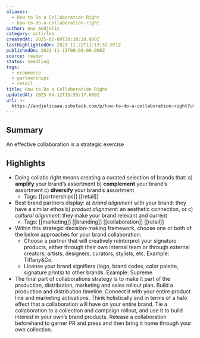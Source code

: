 ```yaml
---
aliases:
  - How to Do a Collaboration Right
  - how-to-do-a-collaboration-right
author: Ana Andjelic
category: articles
createdAt: 2025-02-09T20:38:30.000Z
lastHighlightedOn: 2023-11-22T11:13:32.071Z
publishedOn: 2023-11-13T00:00:00.000Z
source: reader
status: seedling
tags:
  - ecommerce
  - partnerships
  - retail
title: How to Do a Collaboration Right
updatedAt: 2025-04-12T15:55:17.000Z
url: >-
  https://andjelicaaa.substack.com/p/how-to-do-a-collaboration-right?utm_source=post-email-title&publication_id=18831&post_id=138813953&utm_campaign=email-post-title&isFreemail=false&r=og9hp&utm_medium=email
---
```

## Summary

An effective collaboration is a strategic exercise

## Highlights

- Doing collabs right means creating a curated selection of brands that:
  a) **amplify** your brand’s assortment
  b) **complement** your brand’s assortment
  c) **diversify** your brand’s assortment
    - Tags: [[partnerships]] [[retail]]
- Best brand partners display:
  a) _brand alignment_ with your brand: they have a similar ethos
  b) _product alignment_: an aesthetic connection, or
  c) _cultural alignment_: they make your brand relevant and current
    - Tags: [[marketing]] [[branding]] [[collaboration]] [[retail]]
- Within this strategic decision-making framework, choose one or both of the below approaches for your brand collaboration:
  - Choose a partner that will creatively reinterpret your signature products, either through their own internal team or through external creators, artists, designers, curators, stylists, etc. Example: Tiffany&Co.
  - License your brand signifiers (logo, brand codes, color palette, signature prints) to other brands. Example: Supreme
- The final part of collaborations strategy is to make it part of the production, distribution, marketing and sales rollout plan. Build a production and distribution timeline. Connect it with your entire product line and marketing activations. Think holistically and in terms of a halo effect that a collaboration will have on your entire brand. Tie a collaboration to a collection and campaign rollout, and use it to build interest in your own’s brand products. Release a collaboration beforehand to garner PR and press and then bring it home through your own collection.
